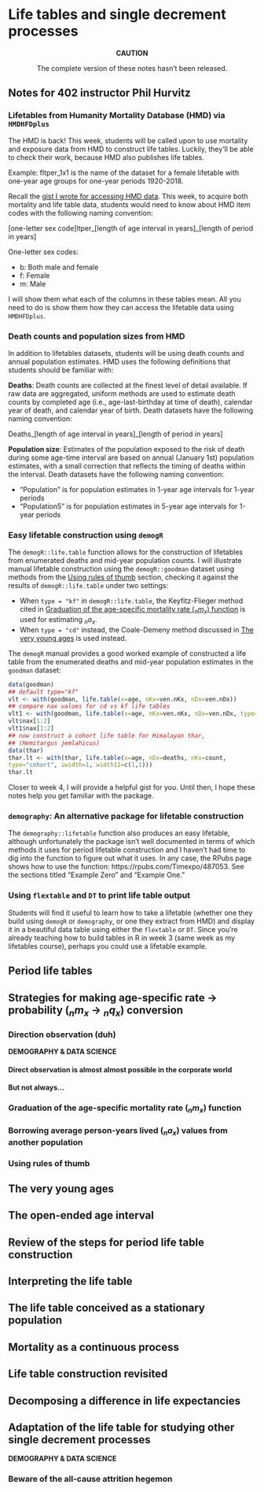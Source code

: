 # Life tables and single decrement processes

:::{.rmdcaution}
<center>
**CAUTION**

The complete version of these notes hasn't been released.
</center>
:::

:::{.rmdimportant}
## Notes for 402 instructor Phil Hurvitz {.unnumbered}

### Lifetables from Humanity Mortality Database (HMD) via `HMDHFDplus` {.unnumbered}

The HMD is back! This week, students will be called upon to use mortality and exposure data from HMD to construct life tables. Luckily, they'll be able to check their work, because HMD also publishes life tables.

Example: fltper_1x1 is the name of the dataset for a female lifetable with one-year age groups for one-year periods 1920-2018.

Recall the [gist I wrote for accessing HMD data](https://github.com/hanowell/uwsoc533a/blob/main/gists/HMDHFDplus-gist.R). This week, to acquire both mortality and life table data, students would need to know about HMD item codes with the following naming convention:

[one-letter sex code]ltper_[length of age interval in years]_[length of period in years]

One-letter sex codes:

* b: Both male and female
* f: Female
* m: Male

I will show them what each of the columns in these tables mean. All you need to do is show them how they can access the lifetable data using `HMDHFDplus`.

### Death counts and population sizes from HMD {.unnumbered}

In addition to lifetables datasets, students will be using death counts and annual population estimates. HMD uses the following definitions that students should be familiar with:

**Deaths**: Death counts are collected at the finest level of detail available. If raw data are aggregated, uniform methods are used to estimate death counts by completed age (i.e., age-last-birthday at time of death), calendar year of death, and calendar year of birth. Death datasets have the following naming convention:

Deaths_[length of age interval in years]_[length of period in years]

**Population size**: Estimates of the population exposed to the risk of death during some age-time interval are based on annual (January 1st) population estimates, with a small correction that reflects the timing of deaths within the interval. Death datasets have the following naming convention:

* "Population" is for population estimates in 1-year age intervals for 1-year periods
* "Population5" is for population estimates in 5-year age intervals for 1-year periods

### Easy lifetable construction using `demogR` {.unnumbered}

The `demogR::life.table` function allows for the construction of lifetables from enumerated deaths and mid-year population counts. I will illustrate manual lifetable construction using the `demogR::goodman` dataset using methods from the [Using rules of thumb] section, checking it against the results of `demogR::life.table` under two settings:

* When `type = "kf"` in `demogR::life.table`, the Keyfitz-Flieger method cited in [Graduation of the age-specific mortality rate (${}_{n}m_x$) function] is used for estimating ${}_{n}a_{x}$.
* When `type = "cd"` instead, the Coale-Demeny method discussed in [The very young ages] is used instead.

The `demogR` manual provides a good worked example of constructed a life table from the enumerated deaths and mid-year population estimates in the `goodman` dataset:

```r
data(goodman)
## default type="kf"
vlt <- with(goodman, life.table(x=age, nKx=ven.nKx, nDx=ven.nDx))
## compare nax values for cd vs kf life tables
vlt1 <- with(goodman, life.table(x=age, nKx=ven.nKx, nDx=ven.nDx, type="cd"))
vlt$nax[1:2]
vlt1$nax[1:2]
## now construct a cohort life table for Himalayan thar,
## (Hemitargus jemlahicus)
data(thar)
thar.lt <- with(thar, life.table(x=age, nDx=deaths, nKx=count,
type="cohort", iwidth=1, width12=c(1,1)))
thar.lt
```

Closer to week 4, I will provide a helpful gist for you. Until then, I hope these notes help you get familiar with the package.

### `demography`: An alternative package for lifetable construction

The `demography::lifetable` function also produces an easy lifetable, although unfortunately the package isn't well documented in terms of which methods it uses for period lifetable construction and I haven't had time to dig into the function to figure out what it uses. In any case, the RPubs page shows how to use the function: https://rpubs.com/Timexpo/487053. See the sections titled "Example Zero" and "Example One."

### Using `flextable` and `DT` to print life table output

Students will find it useful to learn how to take a lifetable (whether one they build using `demogR` or `demography`, or one they extract from HMD) and display it in a beautiful data table using either the `flextable` or `DT`. Since you're already teaching how to build tables in R in week 3 (same week as my lifetables course), perhaps you could use a lifetable example.
:::

## Period life tables

## Strategies for making age-specific rate $\rightarrow$ probability (${}_{n}m_x$ $\rightarrow$ ${}_{n}q_x$) conversion

### Direction observation (duh)

:::{.rmdtip}
**DEMOGRAPHY & DATA SCIENCE**

#### Direct observation is almost almost possible in the corporate world

#### But not always...
:::

### Graduation of the age-specific mortality rate (${}_{n}m_x$) function

### Borrowing average person-years lived (${}_{n}a_x$) values from another population

### Using rules of thumb

## The very young ages

## The open-ended age interval

## Review of the steps for period life table construction

## Interpreting the life table

## The life table conceived as a stationary population

## Mortality as a continuous process

## Life table construction revisited

## Decomposing a difference in life expectancies

## Adaptation of the life table for studying other single decrement processes

:::{.rmdtip}
**DEMOGRAPHY & DATA SCIENCE**

### Beware of the all-cause attrition hegemon
:::

